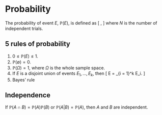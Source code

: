 # Probability

The probability of event $E$, $\mathbb{P} (E)$, is defined as
\[
\lim{N \to \infty} \frac{\text{number of occurrences of }E}{N},
\]
where $N$ is the number of independent trials.

## 5 rules of probability
1. $0 \leq \mathbb{P}(E) \leq 1.$
2. $\mathbb{P} (\emptyset) = 0.$
3. $\mathbb{P} (\Omega) = 1$, where $\Omega$ is the whole sample space.
4. If $E$ is a disjoint union of events $E_1, \ldots, E_k$, then
\[
\mathbb{P}E = \sum_{i = 1}^k \mathbb{P}E_i.
\]
5. Bayes' rule

## Independence
If $\mathbb{P}(A \cap B) = \mathbb{P}(A) \mathbb{P}(B)$ or $\mathbb{P}(A\vert B) = \mathbb{P}(A)$, then $A$ and $B$ are independent.